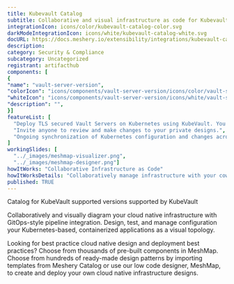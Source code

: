 ```yaml
---
title: Kubevault Catalog
subtitle: Collaborative and visual infrastructure as code for Kubevault Catalog
integrationIcon: icons/color/kubevault-catalog-color.svg
darkModeIntegrationIcon: icons/white/kubevault-catalog-white.svg
docURL: https://docs.meshery.io/extensibility/integrations/kubevault-catalog
description: 
category: Security & Compliance
subcategory: Uncategorized
registrant: artifacthub
components: [
{
"name": "vault-server-version",
"colorIcon": "icons/components/vault-server-version/icons/color/vault-server-version-color.svg",
"whiteIcon": "icons/components/vault-server-version/icons/white/vault-server-version-white.svg",
"description": "",
}]
featureList: [
  "Deploy TLS secured Vault Servers on Kubernetes using KubeVault. You can use cert-manager to manage VaultServer TLS or you can manage TLS with self-signed.",
  "Invite anyone to review and make changes to your private designs.",
  "Ongoing synchronization of Kubernetes configuration and changes across any number of clusters."
]
workingSlides: [
  "../_images/meshmap-visualizer.png",
  "../_images/meshmap-designer.png"]
howItWorks: "Collaborative Infrastructure as Code"
howItWorksDetails: "Collaboratively manage infrastructure with your coworkers synchronously sharing the same designs."
published: TRUE
---
```

<p>
Catalog for KubeVault supported versions supported by KubeVault
</p>
<p>
    Collaboratively and visually diagram your cloud native infrastructure with GitOps-style pipeline integration. Design, test, and manage configuration your Kubernetes-based, containerized applications as a visual topology.
</p>
<p>
    Looking for best practice cloud native design and deployment best practices? Choose from thousands of pre-built components in MeshMap. Choose from hundreds of ready-made design patterns by importing templates from Meshery Catalog or use our low code designer, MeshMap, to create and deploy your own cloud native infrastructure designs.
</p>
